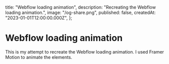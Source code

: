 
  title: "Webflow loading animation",
  description: "Recreating the Webflow loading animation.",
  image: "/og-share.png",
  published: false,
  createdAt: "2023-01-01T12:00:00.000Z",
};

# Webflow loading animation

This is my attempt to recreate the Webflow loading animation. I used Framer Motion to animate the elements.

<WebflowLoader />
